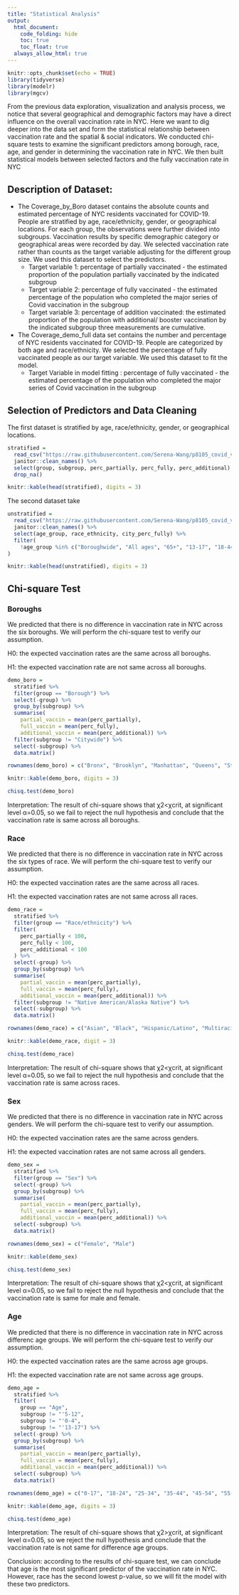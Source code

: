 ```yaml
---
title: "Statistical Analysis"
output: 
  html_document:
    code_folding: hide
    toc: true
    toc_float: true
  always_allow_html: true
---
```


```r
knitr::opts_chunk$set(echo = TRUE)
library(tidyverse)
library(modelr)
library(mgcv)
```

From the previous data exploration, visualization and analysis process, we notice that several geographical and demographic factors may have a direct influence on the overall vaccination rate in NYC. Here we want to dig deeper into the data set and form the statistical relationship between vaccination rate and the spatial & social indicators. We conducted chi-square tests to examine the significant predictors among borough, race, age, and gender in determining the vaccination rate in NYC. We then built statistical models between selected factors and the fully vaccination rate in NYC

## Description of Dataset:

* The Coverage_by_Boro dataset contains the absolute counts and estimated percentage of NYC residents vaccinated for COVID-19. People are stratified by age, race/ethnicity, gender, or geographical locations.  For each group, the observations were further divided into subgroups. Vaccination results by specific demographic category or geographical areas were recorded by day. We selected vaccination rate rather than counts as the target variable adjusting for the different group size. We used this dataset to select the predictors.
  - Target variable 1: percentage of partially vaccinated - the estimated proportion of the population partially vaccinated by the indicated subgroup 
  - Target variable 2: percentage of fully vaccinated -  the estimated percentage of the population who completed the major series of Covid vaccination in the subgroup
  - Target variable 3: percentage of addition vaccinated: the estimated proportion of the population with additional/ booster vaccination by the indicated subgroup
\All three measurements are cumulative.

* The Coverage_demo_full data set contains the number and percentage of NYC residents vaccinated for COVID-19. People are categorized by both age and race/ethnicity. We selected the percentage of fully vaccinated people as our target variable. We used this dataset to fit the model.
  - Target Variable in model fitting : percentage of fully vaccinated -  the estimated percentage of the population who completed the major series of Covid vaccination in the subgroup


## Selection of Predictors and Data Cleaning

The first dataset is stratified by age, race/ethnicity, gender, or geographical locations.
```r
stratified = 
  read_csv("https://raw.githubusercontent.com/Serena-Wang/p8105_covid_vaccinations/main/Data/coverage_by_demo_full.csv") %>%
  janitor::clean_names() %>%
  select(group, subgroup, perc_partially, perc_fully, perc_additional) %>%
  drop_na()

knitr::kable(head(stratified), digits = 3)
```

The second dataset take
```r
unstratified = 
  read_csv("https://raw.githubusercontent.com/Serena-Wang/p8105_covid_vaccinations/main/Data/coverage_boro_demo_full.csv") %>%
  janitor::clean_names() %>%
  select(age_group, race_ethnicity, city_perc_fully) %>%
  filter(
    !age_group %in% c("Boroughwide", "All ages", "65+", "13-17", "18-44", "45-64") 
)

knitr::kable(head(unstratified), digits = 3)
```

## Chi-square Test 

### Boroughs

We predicted that there is no difference in vaccination rate in NYC across the six boroughs. We will perform the chi-square test to verify our assumption.

H0: the expected vaccination rates are the same across all boroughs.

H1: the expected vaccination rate are not same across all boroughs.

```r
demo_boro = 
  stratified %>%
  filter(group == "Borough") %>% 
  select(-group) %>%
  group_by(subgroup) %>%
  summarise(
    partial_vaccin = mean(perc_partially),
    full_vaccin = mean(perc_fully),
    additional_vaccin = mean(perc_additional)) %>%
  filter(subgroup != "Citywide") %>%
  select(-subgroup) %>%
  data.matrix()

rownames(demo_boro) = c("Bronx", "Brooklyn", "Manhattan", "Queens", "Staten Island")

knitr::kable(demo_boro, digits = 3)
```

```r
chisq.test(demo_boro)
```

Interpretation: The result of chi-square shows that χ2<χcrit, at significant level α=0.05, so we fail to reject the null hypothesis and conclude that the vaccination rate is same across all boroughs.

### Race

We predicted that there is no difference in vaccination rate in NYC across the six types of race. We will perform the chi-square test to verify our assumption.

H0: the expected vaccination rates are the same across all races.

H1: the expected vaccination rates are not same across all races.

```r
demo_race = 
  stratified %>%
  filter(group == "Race/ethnicity") %>%
  filter(
    perc_partially < 100,
    perc_fully < 100,
    perc_additional < 100
  ) %>%
  select(-group) %>%
  group_by(subgroup) %>%
  summarise(
    partial_vaccin = mean(perc_partially),
    full_vaccin = mean(perc_fully),
    additional_vaccin = mean(perc_additional)) %>%
  filter(subgroup != "Native American/Alaska Native") %>%
  select(-subgroup) %>%
  data.matrix()

rownames(demo_race) = c("Asian", "Black", "Hispanic/Latino", "Multiracial","White")

knitr::kable(demo_race, digit = 3)
```

```r
chisq.test(demo_race)
```

Interpretation: The result of chi-square shows that χ2<χcrit, at significant level α=0.05, so we fail to reject the null hypothesis and conclude that the vaccination rate is same across races.

### Sex

We predicted that there is no difference in vaccination rate in NYC across genders. We will perform the chi-square test to verify our assumption.

H0: the expected vaccination rates are the same across genders.

H1: the expected vaccination rates are not same across all genders.

```r
demo_sex = 
  stratified %>%
  filter(group == "Sex") %>%
  select(-group) %>%
  group_by(subgroup) %>%
  summarise(
    partial_vaccin = mean(perc_partially),
    full_vaccin = mean(perc_fully),
    additional_vaccin = mean(perc_additional)) %>%
  select(-subgroup) %>%
  data.matrix()

rownames(demo_sex) = c("Female", "Male")

knitr::kable(demo_sex)
```

```r
chisq.test(demo_sex)
```

Interpretation: The result of chi-square shows that χ2<χcrit, at significant level α=0.05, so we fail to reject the null hypothesis and conclude that the vaccination rate is same for male and female.

### Age

We predicted that there is no difference in vaccination rate in NYC across differenc age groups. We will perform the chi-square test to verify our assumption.

H0: the expected vaccination rates are the same across age groups.

H1: the expected vaccination rate are not same across age groups.

```r
demo_age = 
  stratified %>%
  filter(
    group == "Age",
    subgroup != "'5-12",
    subgroup != "'0-4",
    subgroup != "'13-17") %>%
  select(-group) %>% 
  group_by(subgroup) %>%
  summarise(
    partial_vaccin = mean(perc_partially),
    full_vaccin = mean(perc_fully),
    additional_vaccin = mean(perc_additional)) %>%
  select(-subgroup) %>%
  data.matrix() 

rownames(demo_age) = c("0-17", "18-24", "25-34", "35-44", "45-54", "55-64", "65-74", "75-84", "85+")

knitr::kable(demo_age, digits = 3)
```

```r
chisq.test(demo_age)
```

Interpretation: The result of chi-square shows that χ2>χcrit, at significant level α=0.05, so we reject the null hypothesis and conclude that the vaccination rate is not same for difference age groups. \

Conclusion: according to the results of chi-square test, we can conclude that age is the most significant predictor of the vaccination rate in NYC. However, race has the second lowest p-value, so we will fit the model with these two predictors.

